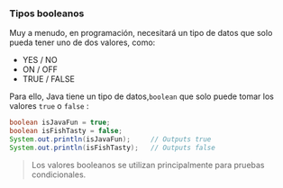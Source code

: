 
### **Tipos booleanos**

Muy a menudo, en programación, necesitará un tipo de datos que solo pueda tener uno de dos valores, como:

- YES / NO
- ON / OFF
- TRUE / FALSE

Para ello, Java tiene un tipo de datos,`boolean` que solo puede tomar los valores `true` o `false` :

```java
boolean isJavaFun = true;
boolean isFishTasty = false;
System.out.println(isJavaFun);     // Outputs true
System.out.println(isFishTasty);   // Outputs false
```

> Los valores booleanos se utilizan principalmente para pruebas condicionales.
